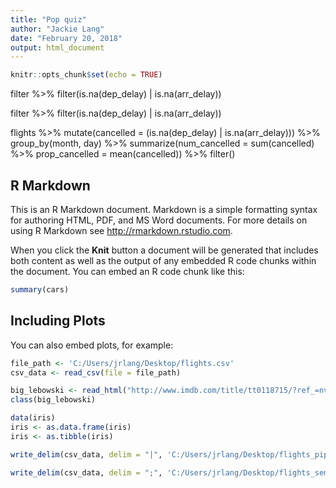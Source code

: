 ```yaml
---
title: "Pop quiz"
author: "Jackie Lang"
date: "February 20, 2018"
output: html_document
---
```


```r
knitr::opts_chunk$set(echo = TRUE)
```


filter %>% filter(is.na(dep_delay) | is.na(arr_delay))


filter %>% filter(is.na(dep_delay) | is.na(arr_delay))

flights %>% mutate(cancelled = (is.na(dep_delay) | is.na(arr_delay))) %>%
                     group_by(month, day) %>%
                     summarize(num_cancelled = sum(cancelled) %>%
                     prop_cancelled = mean(cancelled)) %>%
            filter()

## R Markdown

This is an R Markdown document. Markdown is a simple formatting syntax for authoring HTML, PDF, and MS Word documents. For more details on using R Markdown see <http://rmarkdown.rstudio.com>.

When you click the **Knit** button a document will be generated that includes both content as well as the output of any embedded R code chunks within the document. You can embed an R code chunk like this:

```r
summary(cars)
```

## Including Plots

You can also embed plots, for example:

```r
file_path <- 'C:/Users/jrlang/Desktop/flights.csv'
csv_data <- read_csv(file = file_path)
```
```r
big_lebowski <- read_html("http://www.imdb.com/title/tt0118715/?ref_=nv_sr_1")
class(big_lebowski)
```
```r
data(iris)
iris <- as.data.frame(iris)
iris <- as.tibble(iris)
```

```r
write_delim(csv_data, delim = "|", 'C:/Users/jrlang/Desktop/flights_pipedelim_out.csv')
```

```r
write_delim(csv_data, delim = ";", 'C:/Users/jrlang/Desktop/flights_semidelim_out.csv')
```